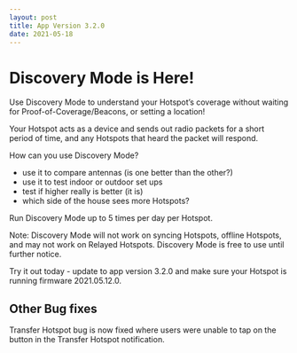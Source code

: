```yaml
---
layout: post
title: App Version 3.2.0
date: 2021-05-18
---
```


# Discovery Mode is Here!

Use Discovery Mode to understand your Hotspot’s coverage without waiting for
Proof-of-Coverage/Beacons, or setting a location!

<!--truncate-->

Your Hotspot acts as a device and sends out radio packets for a short period of time, and any
Hotspots that heard the packet will respond.

How can you use Discovery Mode?

- use it to compare antennas (is one better than the other?)
- use it to test indoor or outdoor set ups
- test if higher really is better (it is)
- which side of the house sees more Hotspots?

Run Discovery Mode up to 5 times per day per Hotspot.

Note: Discovery Mode will not work on syncing Hotspots, offline Hotspots, and may not work on
Relayed Hotspots. Discovery Mode is free to use until further notice.

Try it out today - update to app version 3.2.0 and make sure your Hotspot is running firmware
2021.05.12.0.

## Other Bug fixes

Transfer Hotspot bug is now fixed where users were unable to tap on the button in the Transfer
Hotspot notification.

